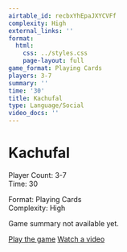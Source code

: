 ```yaml
---
airtable_id: recbxYhEpaJXYCVFf
complexity: High
external_links: ''
format:
  html:
    css: ../styles.css
    page-layout: full
game_format: Playing Cards
players: 3-7
summary: ''
time: '30'
title: Kachufal
type: Language/Social
video_docs: ''
---
```


# Kachufal

:::{.game-info-box}
:::{.game-stats}
:::{.left-stats}
Player Count: 3-7  
Time: 30
:::
:::{.right-stats}
Format: Playing Cards  
Complexity: High
:::
:::
:::

Game summary not available yet.

:::{.game-actions}
<a href="#" class="btn btn-play"><i class="fa fa-gamepad"></i> Play the game</a>
<a href="#" class="btn btn-watch"><i class="fa fa-video"></i> Watch a video</a>
:::